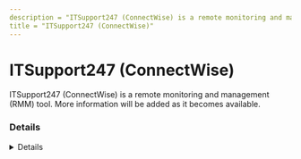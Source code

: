 ```yaml
---
description = "ITSupport247 (ConnectWise) is a remote monitoring and management (RMM) tool. More information will be added as it becomes available."
title = "ITSupport247 (ConnectWise)"
---
```




# ITSupport247 (ConnectWise)

ITSupport247 (ConnectWise) is a remote monitoring and management (RMM) tool. More information will be added as it becomes available.

### Details
<Details author={""}
         category={""}
         created={""}
         website={""}
         lastModified={"2/8/2024"}
         privileges={""}
         free={ "" }
         verification={""}
/>

#### Installation Paths
<Card code={ ["saazapsc.exe"] }/>





### Forensic Artifacts




#### Network Artifacts
<EuiSpacer size="xl"/>
<NetworkArtifactsTable data={ [{"Description": "Known remote domains", "Domains": ["*.itsupport247.net"], "Ports": []}] }/>




### Detections
- Detects potential network activity of ITSupport247 (ConnectWise) RMM tool
  - [Sigma Rule](https://github.com/magicsword-io/LOLRMM/blob/main/detections/sigma/itsupport247__connectwise__network_sigma.yml)
- Detects potential processes activity of ITSupport247 (ConnectWise) RMM tool
  - [Sigma Rule](https://github.com/magicsword-io/LOLRMM/blob/main/detections/sigma/itsupport247__connectwise__processes_sigma.yml)

### References
- [https://control.itsupport247.net/](https://control.itsupport247.net/)

